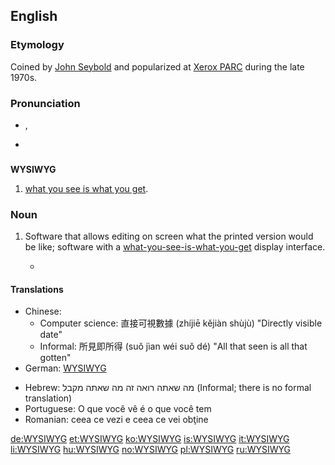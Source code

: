{{wikipedia}}
==English==

===Etymology===
Coined by [[w:John_W._Seybold|John Seybold]] and popularized at [[w:Xerox_PARC|Xerox PARC]] during  the late 1970s.

===Pronunciation===
* {{IPA|/ˈwɪz.iˌwɪg/|/ˈwɪz.ə.wɪg/}}, {{SAMPA|/"wIz.i%wIg/|/"wIz.@.%wIg/}}
* {{audio|Image-En-us-wysiwyg.ogg|Audio (US)}}

==={{acronym}}===
'''WYSIWYG'''

# [[what you see is what you get]].

===Noun===
{{en-noun}}

# {{computing}} Software that allows editing on screen what the printed version would be like; software with a [[what-you-see-is-what-you-get]] display interface.
#*{{quote-book|title=How to Do Everything with HTML & XHTML‎|page=132|author=James H. Pence|year=2003|passage='''WYSIWYG'''s are helpful tools in that they enable you to create pages much more quickly}}

====Translations====
{{trans-top|computing: computer program that allows editing on screen what the printed version would be like}}
* Chinese:
** Computer science: 直接可視數據  (zhíjiē kějiàn shùjù) "Directly visible date"
** Informal: 所見即所得 (suǒ jìan wéi suǒ dé) "All that seen is all that gotten"
* German: [[WYSIWYG#German|WYSIWYG]]
{{trans-mid}}
* Hebrew: מה שאתה רואה זה מה שאתה מקבל (Informal; there is no formal translation)
* Portuguese: O que você vê é o que você tem
* Romanian: ceea ce vezi e ceea ce vei obţine
{{trans-bottom}}

[[de:WYSIWYG]]
[[et:WYSIWYG]]
[[ko:WYSIWYG]]
[[is:WYSIWYG]]
[[it:WYSIWYG]]
[[li:WYSIWYG]]
[[hu:WYSIWYG]]
[[no:WYSIWYG]]
[[pl:WYSIWYG]]
[[ru:WYSIWYG]]